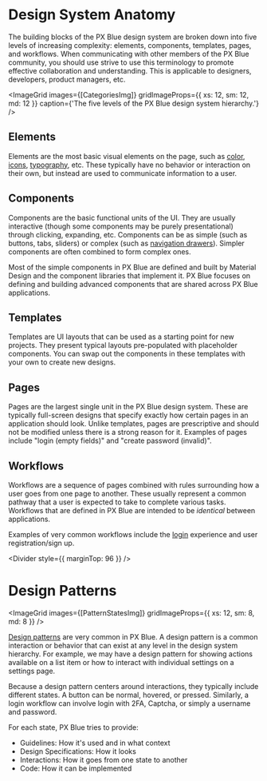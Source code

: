 
# Design System Anatomy

The building blocks of the PX Blue design system are broken down into five levels of increasing complexity: elements, components, templates, pages, and workflows. When communicating with other members of the PX Blue community, you should use strive to use this terminology to promote effective collaboration and understanding. This is applicable to designers, developers, product managers, etc.

<ImageGrid
    images={[CategoriesImg]}
    gridImageProps={{ xs: 12, sm: 12, md: 12 }}
    caption={'The five levels of the PX Blue design system hierarchy.'}
/>

## Elements

Elements are the most basic visual elements on the page, such as [color](/style/color), [icons](/style/iconography), [typography](/style/typography), etc. These typically have no behavior or interaction on their own, but instead are used to communicate information to a user.

## Components

Components are the basic functional units of the UI. They are usually interactive (though some components may be purely presentational) through clicking, expanding, etc. Components can be as simple (such as buttons, tabs, sliders) or complex (such as [navigation drawers](/patterns/navigation)). Simpler components are often combined to form complex ones.

Most of the simple components in PX Blue are defined and built by Material Design and the component libraries that implement it. PX Blue focuses on defining and building advanced components that are shared across PX Blue applications.

## Templates

Templates are UI layouts that can be used as a starting point for new projects. They present typical layouts pre-populated with placeholder components. You can swap out the components in these templates with your own to create new designs.

## Pages

Pages are the largest single unit in the PX Blue design system. These are typically full-screen designs that specify exactly how certain pages in an application should look. Unlike templates, pages are prescriptive and should not be modified unless there is a strong reason for it. Examples of pages include "login (empty fields)" and "create password (invalid)".

## Workflows

Workflows are a sequence of pages combined with rules surrounding how a user goes from one page to another. These usually represent a common pathway that a user is expected to take to complete various tasks. Workflows that are defined in PX Blue are intended to be _identical_ between applications.

Examples of very common workflows include the [login](/patterns/login) experience and user registration/sign up.

<Divider style={{ marginTop: 96 }} />

# Design Patterns

<ImageGrid images={[PatternStatesImg]} gridImageProps={{ xs: 12, sm: 8, md: 8 }} />

[Design patterns](/patterns) are very common in PX Blue. A design pattern is a common interaction or behavior that can exist at any level in the design system hierarchy. For example, we may have a design pattern for showing actions available on a list item or how to interact with individual settings on a settings page.

Because a design pattern centers around interactions, they typically include different states. A button can be normal, hovered, or pressed. Similarly, a login workflow can involve login with 2FA, Captcha, or simply a username and password.

For each state, PX Blue tries to provide:

-   Guidelines: How it's used and in what context
-   Design Specifications: How it looks
-   Interactions: How it goes from one state to another
-   Code: How it can be implemented
